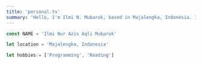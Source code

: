 ```yaml
---
title: 'personal.ts'
summary: "Hello, I'm Ilmi N. Mubarok, based in Majalengka, Indonesia. I enjoy programming and reading. Explore my world of interests!"
---
```


```ts
const NAME = 'Ilmi Nur Azis Aqli Mubarok'

let location = 'Majalengka, Indonesia'

let hobbies = ['Programming', 'Reading']
```
